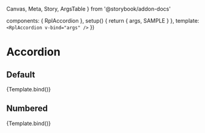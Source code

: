   Canvas,
  Meta,
  Story,
  ArgsTable
} from '@storybook/addon-docs'

  components: { RplAccordion },
  setup() {
    return {
      args,
      SAMPLE
    }
  },
  template: `
    <RplAccordion
      v-bind="args"
    />
  `
})

<Meta
  title='Core/Containers/Accordion'
  component={RplAccordion}
/>

# Accordion

<ArgsTable of={RplAccordion} />

## Default

<Canvas>
  <Story
    name='Accordion'
    play={a11yStoryCheck}
    args={{
      id: 'example',
      items: SAMPLE,
      numbered: false
    }}
  >
    {Template.bind()}
  </Story>
</Canvas>

## Numbered

<Canvas>
  <Story
    name='Accordion numbered'
    play={a11yStoryCheck}
    args={{
      id: 'example',
      items: SAMPLE,
      numbered: true
    }}
  >
    {Template.bind()}
  </Story>
</Canvas>
